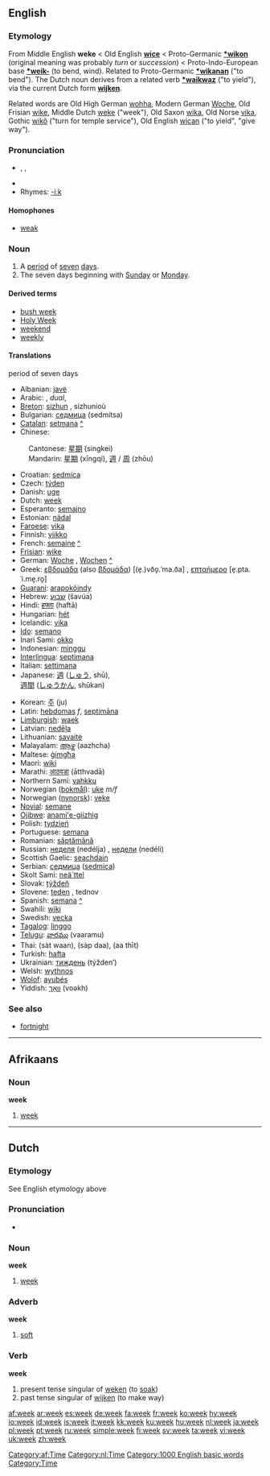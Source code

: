 ==English==
{{rank|German|seven|notice|week|778|week|stone|tree|cost}}
===Etymology===
From Middle English '''weke''' < Old English '''[[wice]]''' < Proto-Germanic '''[[*wikon]]''' (original meaning was probably ''turn'' or ''succession'') < Proto-Indo-European base '''[[*weik-]]''' (to bend, wind). Related to Proto-Germanic '''[[*wikanan]]''' ("to bend"). The Dutch noun derives from a related verb '''[[*waikwaz]]''' ("to yield"), via the current Dutch form '''[[wijken]]'''.

Related words are Old High German [[wohha]], Modern German [[Woche]], Old Frisian [[wike]], Middle Dutch [[weke]] ("week"), Old Saxon [[wika]], Old Norse [[vika]], Gothic [[wikô]] ("turn for temple service"), Old English [[wican]] ("to yield", "give way").

===Pronunciation===
*{{AHD|wēk}}, {{IPA|/wiːk/}}, {{SAMPA|/wi:k/}}
*{{audio|en-us-week.ogg|Audio (US)}}
*Rhymes: [[Rhymes:English:-iːk|-iːk]]

====Homophones====
*[[weak]]

===Noun===
{{en-noun}}

# A [[period]] of [[seven]] [[day]]s.
# The seven days beginning with [[Sunday]] or [[Monday]].

====Derived terms====
*[[bush week]]
*[[Holy Week]]
*[[weekend]]
*[[weekly]]

====Translations====
;period of seven days
{{top}}
*Albanian: [[javë]] {{f}}
*Arabic: {{ARchar|[[اسبوع|أُسْبُوع]]}} {{Unicode|(’usbúːaʕ)}} {{m}}, {{ARchar|[[اسبوعان|أُسْبُوعَان]]}} {{Unicode|(’usbuʕ‘áːn)}} ''dual'', {{ARchar|[[اسابيع|أسَابِيع]]}} {{Unicode|(’asabíːʕ)}} {{p}}
*[[Breton]]: [[sizhun]] {{f}}, sizhunioù {{p}}
*Bulgarian: [[седмица]] (sedmítsa) {{f}}
*[[Catalan]]: [[setmana]] {{f}} [[:ca:setmana|^]] 
*Chinese:
:Cantonese: [[星期]] (singkei)
:Mandarin: [[星期]] (xīngqí), [[週]] / [[周]] (zhōu)
*Croatian: [[sedmica]] {{f}}
*Czech: [[týden]] {{m}}
*Danish: [[uge]]
*Dutch: [[week#Dutch|week]] {{f}}
*Esperanto: [[semajno]]
*Estonian: [[nädal]]
*[[Faroese]]: [[vika]] {{f}}
*Finnish: [[viikko]]
*French: [[semaine]] {{f}} [[:fr:semaine|^]]
*[[Frisian]]: [[wike]]
*German: [[Woche]] {{f}}, [[Wochen]] {{p}} [[:de:Woche|^]]
*Greek: [[εβδομάδα]] (also [[βδομάδα]]) [(e̞.)vðo̞.ˈma.ða] {{f}}, [[επταήμερο]] [e̞.pta.ˈi.me̞.ro̞] {{n}}
*[[Guaraní]]: [[arapokõindy]]
*Hebrew: [[שבוע]] (šavúa) {{m}}
*Hindi: [[हफ्ता]] (haftā)
*Hungarian: [[hét]]
*Icelandic: [[vika]] {{f}}
*[[Ido]]: [[semano]]
*Inari Sami: [[okko]]
*Indonesian: [[minggu]]
*[[Interlingua]]: [[septimana]]
*Italian: [[settimana]] {{f}}
*Japanese: [[週]] ([[しゅう]], shū),<br> [[週間]] ([[しゅうかん]], shūkan)
{{mid}}
*Korean: [[주]] (ju)
*Latin: [[hebdomas]] ''f'', [[septimana|septimāna]] {{f}}
*[[Limburgish]]: [[waek]]
*Latvian: [[nedēļa]] {{f}}
*Lithuanian: [[savaitė]] {{f}}
*Malayalam: [[ആഴ്ച]] (aazhcha)
*Maltese: [[ġimgħa]]
*Maori: [[wiki]]
*Marathi: [[आठवडा]] (ātthvadā)
*Northern Sami: [[vahkku]]
*Norwegian ([[bokmål]]): [[uke]] ''m/f''
*Norwegian ([[nynorsk]]): [[veke]] {{f}}
*[[Novial]]: [[semane]]
*[[Ojibwe]]: [[anami'e-giizhig]]
*Polish: [[tydzień]] {{m}}
*Portuguese: [[semana]] {{f}}
*Romanian: [[săptămână]] {{f}}
*Russian: [[неделя]] (nedélja) {{f}}, [[недели]] (nedéli) {{p}}
*Scottish Gaelic: [[seachdain]] {{f}}
*Serbian: [[седмица]] ([[sedmica]]) {{f}}
*Skolt Sami: [[neä´ttel]]
*Slovak: [[týždeň]] {{m}}
*Slovene: [[teden]] {{m}}, tednov {{p}}
*Spanish: [[semana]] {{f}} [[:es:semana|^]] 
*Swahili: [[wiki]]
*Swedish: [[vecka]] {{c}}
*[[Tagalog]]: [[linggo]]
*[[Telugu]]: [[వారము]] (vaaramu)
*Thai: {{THchar|[[สัตวาร]]}} (sàt waan), {{THchar|[[สัปดาห์]]}} (sàp daa), {{THchar|[[อาทิตย์]]}} (aa thīt)
*Turkish: [[hafta]]
*Ukrainian: [[тиждень]] (týžden’) {{m}}
*Welsh: [[wythnos]]
*[[Wolof]]: [[ayubés]]
*Yiddish: [[וואך|וואָך]] (voəkh)
{{bottom}}

===See also===
*[[fortnight]]

----

==Afrikaans==

===Noun===
'''week''' {{f}}

# [[#English|week]]

[[Category:af:Time]]

----

==Dutch==

===Etymology===
See English etymology above

===Pronunciation===
*{{IPA|/weɪk/}}

===Noun===
'''week''' {{f}}

# [[#English|week]]

===Adverb===
'''week'''

# [[soft]]

===Verb===
'''week'''
# present tense singular of [[weken]] (to [[soak]])
# past tense singular of [[wijken]] (to make way)

[[Category:nl:Time]]
[[Category:1000 English basic words]]
[[Category:Time]]

[[af:week]]
[[ar:week]]
[[es:week]]
[[de:week]]
[[fa:week]]
[[fr:week]]
[[ko:week]]
[[hy:week]]
[[io:week]]
[[id:week]]
[[is:week]]
[[it:week]]
[[kk:week]]
[[ku:week]]
[[hu:week]]
[[nl:week]]
[[ja:week]]
[[pl:week]]
[[pt:week]]
[[ru:week]]
[[simple:week]]
[[fi:week]]
[[sv:week]]
[[ta:week]]
[[vi:week]]
[[uk:week]]
[[zh:week]]